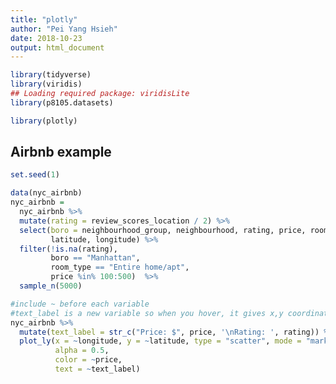 ```yaml
---
title: "plotly"
author: "Pei Yang Hsieh"
date: 2018-10-23
output: html_document
---
```


```r
library(tidyverse)
library(viridis)
## Loading required package: viridisLite
library(p8105.datasets)

library(plotly)
```

## Airbnb example

```r
set.seed(1)

data(nyc_airbnb)
nyc_airbnb = 
  nyc_airbnb %>% 
  mutate(rating = review_scores_location / 2) %>%
  select(boro = neighbourhood_group, neighbourhood, rating, price, room_type,
         latitude, longitude) %>%
  filter(!is.na(rating), 
         boro == "Manhattan",
         room_type == "Entire home/apt",
         price %in% 100:500)  %>% 
  sample_n(5000)
```



```r
#include ~ before each variable
#text_label is a new variable so when you hover, it gives x,y coordinates, price, and rating
nyc_airbnb %>%
  mutate(text_label = str_c("Price: $", price, '\nRating: ', rating)) %>% 
  plot_ly(x = ~longitude, y = ~latitude, type = "scatter", mode = "markers",
          alpha = 0.5, 
          color = ~price,
          text = ~text_label)
```

